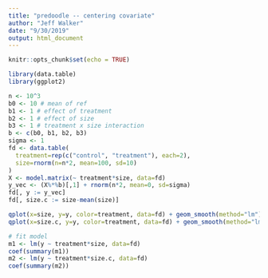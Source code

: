 ```yaml
---
title: "predoodle -- centering covariate"
author: "Jeff Walker"
date: "9/30/2019"
output: html_document
---
```


```r
knitr::opts_chunk$set(echo = TRUE)

library(data.table)
library(ggplot2)
```

```r
n <- 10^3
b0 <- 10 # mean of ref
b1 <- 1 # effect of treatment
b2 <- 1 # effect of size
b3 <- 1 # treatment x size interaction
b <- c(b0, b1, b2, b3)
sigma <- 1
fd <- data.table(
  treatment=rep(c("control", "treatment"), each=2),
  size=rnorm(n=n*2, mean=100, sd=10)
)
X <- model.matrix(~ treatment*size, data=fd)
y_vec <- (X%*%b)[,1] + rnorm(n*2, mean=0, sd=sigma)
fd[, y := y_vec]
fd[, size.c := size-mean(size)]

qplot(x=size, y=y, color=treatment, data=fd) + geom_smooth(method="lm")
qplot(x=size.c, y=y, color=treatment, data=fd) + geom_smooth(method="lm")

# fit model
m1 <- lm(y ~ treatment*size, data=fd)
coef(summary(m1))
m2 <- lm(y ~ treatment*size.c, data=fd)
coef(summary(m2))

```


